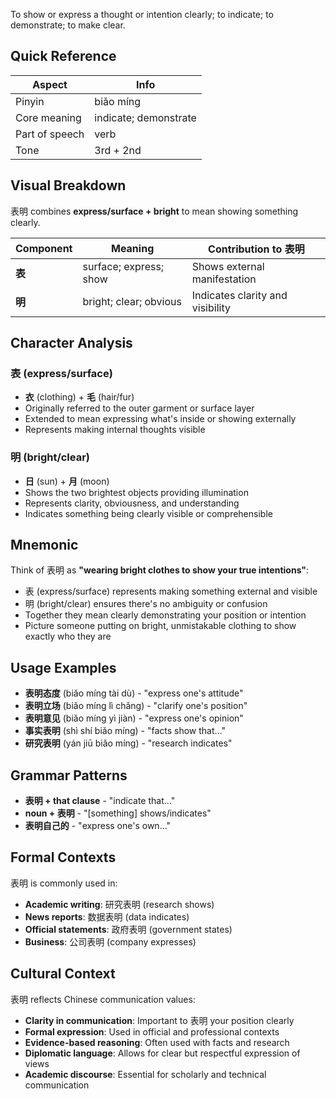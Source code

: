 To show or express a thought or intention clearly; to indicate; to demonstrate; to make clear.

## Quick Reference

| Aspect         | Info              |
| -------------- | ----------------- |
| Pinyin         | biǎo míng         |
| Core meaning   | indicate; demonstrate |
| Part of speech | verb              |
| Tone           | 3rd + 2nd         |

## Visual Breakdown

表明 combines **express/surface + bright** to mean showing something clearly.

| Component | Meaning              | Contribution to 表明           |
| --------- | -------------------- | ------------------------------ |
| **表**    | surface; express; show| Shows external manifestation  |
| **明**    | bright; clear; obvious| Indicates clarity and visibility|

## Character Analysis

### 表 (express/surface)
- **衣** (clothing) + **毛** (hair/fur)
- Originally referred to the outer garment or surface layer
- Extended to mean expressing what's inside or showing externally
- Represents making internal thoughts visible

### 明 (bright/clear)
- **日** (sun) + **月** (moon)
- Shows the two brightest objects providing illumination
- Represents clarity, obviousness, and understanding
- Indicates something being clearly visible or comprehensible

## Mnemonic

Think of 表明 as **"wearing bright clothes to show your true intentions"**:
- 表 (express/surface) represents making something external and visible
- 明 (bright/clear) ensures there's no ambiguity or confusion
- Together they mean clearly demonstrating your position or intention
- Picture someone putting on bright, unmistakable clothing to show exactly who they are

## Usage Examples

- **表明态度** (biǎo míng tài dù) - "express one's attitude"
- **表明立场** (biǎo míng lì chǎng) - "clarify one's position"
- **表明意见** (biǎo míng yì jiàn) - "express one's opinion"
- **事实表明** (shì shí biǎo míng) - "facts show that..."
- **研究表明** (yán jiū biǎo míng) - "research indicates"

## Grammar Patterns

- **表明 + that clause** - "indicate that..."
- **noun + 表明** - "[something] shows/indicates"
- **表明自己的** - "express one's own..."

## Formal Contexts

表明 is commonly used in:
- **Academic writing**: 研究表明 (research shows)
- **News reports**: 数据表明 (data indicates)
- **Official statements**: 政府表明 (government states)
- **Business**: 公司表明 (company expresses)

## Cultural Context

表明 reflects Chinese communication values:
- **Clarity in communication**: Important to 表明 your position clearly
- **Formal expression**: Used in official and professional contexts
- **Evidence-based reasoning**: Often used with facts and research
- **Diplomatic language**: Allows for clear but respectful expression of views
- **Academic discourse**: Essential for scholarly and technical communication
